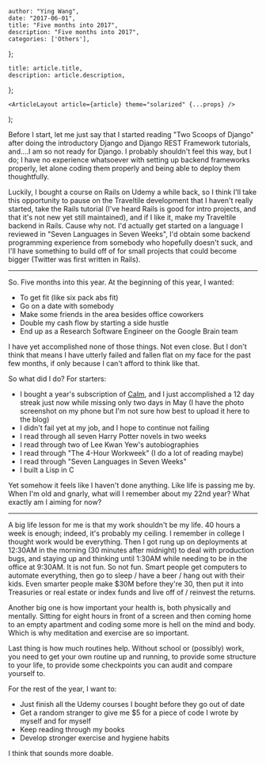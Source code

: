 

    author: "Ying Wang",
    date: "2017-06-01",
    title: "Five months into 2017",
    description: "Five months into 2017",
    categories: ['Others'],
};

    title: article.title,
    description: article.description,
};

    <ArticleLayout article={article} theme="solarized" {...props} />
);

Before I start, let me just say that I started reading "Two Scoops of Django" after doing the introductory Django and Django REST Framework tutorials, and....I am so not ready for Django. I probably shouldn't feel this way, but I do; I have no experience whatsoever with setting up backend frameworks properly, let alone coding them properly and being able to deploy them thoughtfully.

Luckily, I bought a course on Rails on Udemy a while back, so I think I'll take this opportunity to pause on the Traveltile development that I haven't really started, take the Rails tutorial (I've heard Rails is good for intro projects, and that it's not new yet still maintained), and if I like it, make my Traveltile backend in Rails. Cause why not. I'd actually get started on a language I reviewed in "Seven Languages in Seven Weeks", I'd obtain some backend programming experience from somebody who hopefully doesn't suck, and I'll have something to build off of for small projects that could become bigger (Twitter was first written in Rails).

***

So. Five months into this year. At the beginning of this year, I wanted:

- To get fit (like six pack abs fit)
- Go on a date with somebody
- Make some friends in the area besides office coworkers
- Double my cash flow by starting a side hustle
- End up as a Research Software Engineer on the Google Brain team

I have yet accomplished none of those things. Not even close. But I don't think that means I have utterly failed and fallen flat on my face for the past few months, if only because I can't afford to think like that.

So what did I do? For starters:

- I bought a year's subscription of [Calm](https://www.calm.com/), and I just accomplished a 12 day streak just now while missing only two days in May (I have the photo screenshot on my phone but I'm not sure how best to upload it here to the blog)
- I didn't fail yet at my job, and I hope to continue not failing
- I read through all seven Harry Potter novels in two weeks
- I read through two of Lee Kwan Yew's autobiographies
- I read through "The 4-Hour Workweek" (I do a lot of reading maybe)
- I read through "Seven Languages in Seven Weeks"
- I built a Lisp in C

Yet somehow it feels like I haven't done anything. Like life is passing me by. When I'm old and gnarly, what will I remember about my 22nd year? What exactly am I aiming for now?

***

A big life lesson for me is that my work shouldn't be my life. 40 hours a week is enough; indeed, it's probably my ceiling. I remember in college I thought work would be everything. Then I got rung up on deployments at 12:30AM in the morning (30 minutes after midnight) to deal with production bugs, and staying up and thinking until 1:30AM while needing to be in the office at 9:30AM. It is not fun. So not fun. Smart people get computers to automate everything, then go to sleep / have a beer / hang out with their kids. Even smarter people make $30M before they're 30, then put it into Treasuries or real estate or index funds and live off of / reinvest the returns.

Another big one is how important your health is, both physically and mentally. Sitting for eight hours in front of a screen and then coming home to an empty apartment and coding some more is hell on the mind and body. Which is why meditation and exercise are so important.

Last thing is how much routines help. Without school or (possibly) work, you need to get your own routine up and running, to provide some structure to your life, to provide some checkpoints you can audit and compare yourself to.

For the rest of the year, I want to:

- Just finish all the Udemy courses I bought before they go out of date
- Get a random stranger to give me $5 for a piece of code I wrote by myself and for myself
- Keep reading through my books
- Develop stronger exercise and hygiene habits

I think that sounds more doable.

